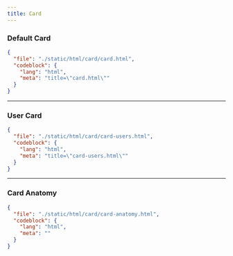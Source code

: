 ```yaml
---
title: Card
---
```


### Default Card

<ComponentPreview src="/card/card" />

```json doc-gen:file
{
  "file": "./static/html/card/card.html",
  "codeblock": {
    "lang": "html",
    "meta": "title=\"card.html\""
  }
}
```

---

### User Card

<ComponentPreview src="/card/card-users" />

```json doc-gen:file
{
  "file": "./static/html/card/card-users.html",
  "codeblock": {
    "lang": "html",
    "meta": "title=\"card-users.html\""
  }
}
```

---

### Card Anatomy

```json doc-gen:file
{
  "file": "./static/html/card/card-anatomy.html",
  "codeblock": {
    "lang": "html",
    "meta": ""
  }
}
```

